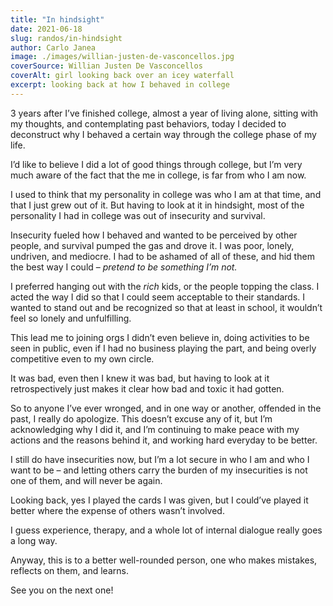 ```yaml
---
title: "In hindsight"
date: 2021-06-18
slug: randos/in-hindsight
author: Carlo Janea
image: ./images/willian-justen-de-vasconcellos.jpg
coverSource: Willian Justen De Vasconcellos
coverAlt: girl looking back over an icey waterfall
excerpt: looking back at how I behaved in college
---
```


3 years after I’ve finished college, almost a year of living alone, sitting with my thoughts, and contemplating past behaviors, today I decided to deconstruct why I behaved a certain way through the college phase of my life.

I’d like to believe I did a lot of good things through college, but I’m very much aware of the fact that the me in college, is far from who I am now.

I used to think that my personality in college was who I am at that time, and that I just grew out of it. But having to look at it in hindsight, most of the personality I had in college was out of insecurity and survival.

Insecurity fueled how I behaved and wanted to be perceived by other people, and survival pumped the gas and drove it. I was poor, lonely, undriven, and mediocre. I had to be ashamed of all of these, and hid them the best way I could – _pretend to be something I’m not._

I preferred hanging out with the _rich_ kids, or the people topping the class. I acted the way I did so that I could seem acceptable to their standards. I wanted to stand out and be recognized so that at least in school, it wouldn’t feel so lonely and unfulfilling.

This lead me to joining orgs I didn’t even believe in, doing activities to be seen in public, even if I had no business playing the part, and being overly competitive even to my own circle.

It was bad, even then I knew it was bad, but having to look at it retrospectively just makes it clear how bad and toxic it had gotten.

So to anyone I’ve ever wronged, and in one way or another, offended in the past, I really do apologize. This doesn’t excuse any of it, but I’m acknowledging why I did it, and I’m continuing to make peace with my actions and the reasons behind it, and working hard everyday to be better.

I still do have insecurities now, but I’m a lot secure in who I am and who I want to be – and letting others carry the burden of my insecurities is not one of them, and will never be again.

Looking back, yes I played the cards I was given, but I could’ve played it better where the expense of others wasn’t involved.

I guess experience, therapy, and a whole lot of internal dialogue really goes a long way.

Anyway, this is to a better well-rounded person, one who makes mistakes, reflects on them, and learns.

See you on the next one!
